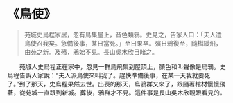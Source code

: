 # 《鳥使》

> 苑城史烏程家居，忽有鳥集屋上，音色類鴉。史見之，告家人曰：「夫人遣鳥使召我矣。急備後事，某日當死。」至日果卒。殯日鴉復至，隨槥緩飛，由苑之新。及殯，鴉始不見。長山吳木欣目睹之。

&emsp;&emsp;苑城人史烏程正在家中，忽見一群鳥飛集到屋頂上，顏色和叫聲像是烏鴉。史烏程告訴人家說：“夫人派鳥使來叫我了。趕快準備後事，在某一天我就要死了。”到了那天，史烏程果然去世。出喪的那天，烏鴉群又來了，跟隨著棺材慢慢飛著，從苑城一直跟到新城。葬後，鴉群才不見。這件事是長山吳木欣親眼看見的。
